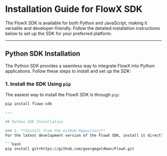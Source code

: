 # Installation Guide for FlowX SDK

The FlowX SDK is available for both Python and JavaScript, making it versatile and developer-friendly. Follow the detailed installation instructions below to set up the SDK for your preferred platform.

---

## Python SDK Installation

The Python SDK provides a seamless way to integrate FlowX into Python applications. Follow these steps to install and set up the SDK:

### 1. **Install the SDK Using `pip`**
The easiest way to install the FlowX SDK is through `pip`:

```bash
pip install flowx-sdk

---

## Python SDK Installation

### 1. **Install from the GitHub Repository**
For the latest development version of the FlowX SDK, install it directly from GitHub:

```bash
pip install git+https://github.com/georgegoldman/FlowX.git


